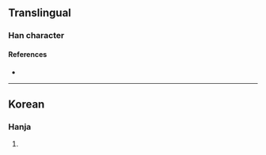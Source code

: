 {{character info/new}}
==Translingual==

===Han character===
{{Han char|rn=9|rad=人|as=06|sn=8|four=|canj=OOL|ids=⿰亻仲}}

====References====
* {{Han ref|kx=0102.291|dkj=|dj=|hdz=|uh=3456|ud=13398|bh=|bd=}}

----

==Korean==

===Hanja===
{{ko-hanja|hangeul=중|rv=jung|mr=chung|y=cwung}}

# {{defn|lang=ko|sort=人06}}